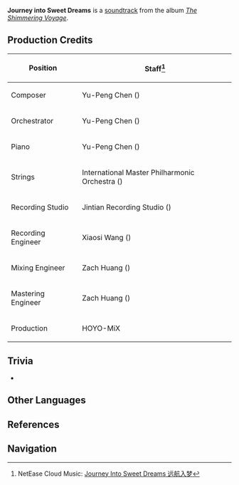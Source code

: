 {{Soundtrack Infobox
|title          =
|image          = The Shimmering Voyage.jpg
|album          = The Shimmering Voyage
|disc           = 1
|number         = 04
|featured       =
|featured2      =
|featured3      =
|featured_disc  =
|featured_disc2 =
|featured_disc3 =
|youtube_id     = cdC8wPt_SPw
|youtube_time   = 471
|spotify_id     = 614XwDnd2hgI5nmSIBkjNz
|played_in      = Golden Apple Archipelago
|during         = [[Golden Apple Archipelago]] (Waverider Night)
|domain         =
|previous       = Mesmerizing Waves
|next           = Whispering Seabreeze
}}
'''Journey into Sweet Dreams''' is a [[soundtrack]] from the album ''[[The Shimmering Voyage]]''.

==Production Credits==
{| class="wikitable" style="text-align:left; height:0.5em"
! Position
! Staff<ref>NetEase Cloud Music: [https://music.163.com/#/song?id=1861403397 Journey Into Sweet Dreams 远航入梦]</ref>
|-
! Composer
| Yu-Peng Chen ({{zh|陈致逸}})
|-
! Orchestrator
| Yu-Peng Chen ({{zh|陈致逸}})
|-
! Piano
| Yu-Peng Chen ({{zh|陈致逸}})
|-
! Strings
| International Master Philharmonic Orchestra ({{zh|国际首席爱乐乐团}})
|-
! Recording Studio
| Jintian Recording Studio ({{zh|金田录音棚}})
|-
! Recording Engineer
| Xiaosi Wang ({{zh|王小四}})
|-
! Mixing Engineer
| Zach Huang ({{zh|黄巍}})
|-
! Mastering Engineer
| Zach Huang ({{zh|黄巍}})
|-
! Production
| HOYO-MiX
|}

==Trivia==
* {{Transclude|Vast and Blue|GAATheme1|section=1}}

==Other Languages==
{{Other Languages
|en      = Journey into Sweet Dreams
|zhs     = 远航入梦
|zhs_rm  = Yuǎnháng Wùmèng
|zht     = 遠航入夢
|zht_rm  = Yuǎnháng Wùmèng
|zh_tl   = 
|ja      = 夢へ旅立とう
|ja_rm   = Yume he Tabidatou
|ja_tl   = Embarking Towards a Dream
|tr      = 
|tr_tl   = 
|it      = 
|it_tl   = 
}}

==References==
{{Reflist}}

==Navigation==
{{Soundtrack Navbox|The Shimmering Voyage}}